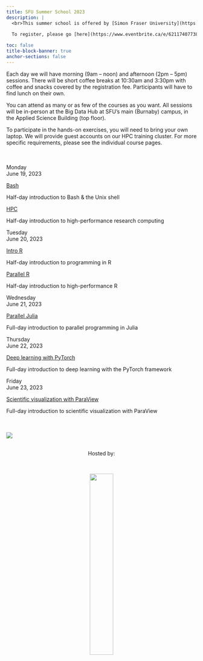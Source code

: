 ```yaml
---
title: SFU Summer School 2023
description: |
  <br>This summer school is offered by [Simon Fraser University](https://www.sfu.ca) on behalf of Western Universities and the [Digital Research Alliance of Canada](https://alliancecan.ca). It is hosted by [SFU's Big Data Hub](https://www.sfu.ca/big-data.html) and is open to all researchers at SFU and other Canadian post-secondary institutions.
  
  To register, please go [here](https://www.eventbrite.ca/e/621174077387).

toc: false
title-block-banner: true
anchor-sections: false
---
```


Each day we will have morning (9am – noon) and afternoon (2pm – 5pm) sessions. There will be short coffee breaks
at 10:30am and 3:30pm with coffee and snacks covered by the registration fee. Participants will have to find lunch on their own.

You can attend as many or as few of the courses as you want. All sessions will be in-person at the Big Data
Hub at SFU's main (Burnaby) campus, in the Applied Science Building (top floor).

<!-- You can attend as many or as few of the courses as you want. All sessions will be in the [Big Data Hub's -->
<!-- Presentation Studio](https://www.google.com/maps/place/SFU's+Big+Data+Hub/@49.2773182,-122.9170329,17z/data=!3m2!4b1!5s0x548679bf1759cda7:0x9fd3f3a25f691ba2!4m6!3m5!1s0x548679bf1a2d718b:0x9c74a8237eb2fc82!8m2!3d49.2773147!4d-122.914458!16s%2Fg%2F11h9qf0qbw) (ASB 10900). -->

To participate in the hands-on exercises, you will need to bring your own laptop. We will provide guest
accounts on our HPC training cluster. For more specific requirements, please see the individual course pages.<br><br><br>

:::{layout="[[2.5, 5, 5], [2.5, 5, 5], [2.5, 10], [2.5, 10], [2.5, 10]]"}

:::{.card-body}

:::{.date}

Monday<br>June 19, 2023

:::

:::

:::{.card .mb-3}

:::{.card-body}

[Bash](/bash/index.qmd){.card-title .stretched-link}

[Half-day introduction to Bash & the Unix shell]{.text-muted}

:::

:::

:::{.card .mb-3}

:::{.card-body}

[HPC](/hpc/index.qmd){.card-title .stretched-link}

[Half-day introduction to high-performance research computing]{.text-muted}

:::

:::

:::{.card-body}

:::{.date}

Tuesday<br>June 20, 2023

:::

:::

:::{.card .mb-3}

:::{.card-body}

[Intro R](/r_intro/index.qmd){.card-title .stretched-link}

[Half-day introduction to programming in R]{.text-muted}

:::

:::

:::{.card .mb-3}

:::{.card-body}

[Parallel R](/r_parallel/index.qmd){.card-title .stretched-link}

[Half-day introduction to high-performance R]{.text-muted}

:::

:::

:::{.card-body}

:::{.date}

Wednesday<br>June 21, 2023

:::

:::

:::{.card .mb-3}

:::{.card-body}

[Parallel Julia](/julia/index.qmd){.card-title .stretched-link}

[Full-day introduction to parallel programming in Julia]{.text-muted}

:::

:::

:::{.card-body}

:::{.date}

Thursday<br>June 22, 2023

:::

:::

:::{.card .mb-3}

:::{.card-body}

[Deep learning with PyTorch](/ml/index.qmd){.card-title .stretched-link}

[Full-day introduction to deep learning with the PyTorch framework]{.text-muted}

:::

:::

:::{.card-body}

:::{.date}

Friday<br>June 23, 2023

:::

:::

:::{.card .mb-3}

:::{.card-body}

[Scientific visualization with ParaView](/scivis/index.qmd){.card-title .stretched-link}

[Full-day introduction to scientific visualization with ParaView]{.text-muted}

:::

:::

:::

<br><br>
![](/img/sfudrac.png){fig-alt="frontlogo"}

<br>
<center>Hosted by:</center>
<br>

<center>![](/img/bigdata_logo.png){fig-alt="frontlogo" width="35%"}</center>
